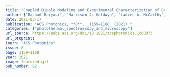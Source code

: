 ```yaml
---
title: "Coupled Dipole Modeling and Experimental Characterization of Geometry-Dependent Trochoidal Dichroism in Nanorod Trimers"
author: ["Rashad Baiyasi", "Harrison J. Goldwyn", "Lauren A. McCarthy", "Claire A. West", "Seyyed Ali Hosseini Jebeli", "David J. Masiello", "Stephan Link", "Christy F. Landes"]
date: 2021-03-17
publication: "ACS Photonics, **8**, _1159–1168_ (2021)."
categories: ["photothermal_spectroscopy_and_microscopy"]
url_source: https://pubs.acs.org/doi/10.1021/acsphotonics.1c00073
url_preprint: 
journ: "ACS Photonics"
issue: 8
page: 1159–1168
year: 2021
image: featured.gif
pub_number: 62
---
```

